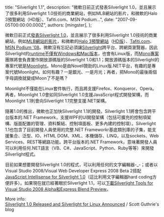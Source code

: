
  title: "Silverlight 1.1",
  description: "微軟日前正式發表Silverlight 1.0，並且展示了很多利用Silverlight 1.0技術的商業網站，例如MLB網站的影片，和微軟的Halo 3預覽網站（HD版）、Tafiti.com、MSN Podium...",
  date: "2007-09-05T00:00:00.000Z",
  authors: [mingster],
};

<div align="center"></div>
<p>微軟日前正式<a href="http://weblogs.asp.net/scottgu/archive/2007/09/04/silverlight-1-0-released-and-silverlight-for-linux-announced.aspx" target="_blank">發表Silverlight 1.0</a>，並且展示了很多利用Silverlight 1.0技術的商業網站，例如<a href="http://mlb.mlb.com/media/video.jsp" target="_blank">MLB網站的影片</a>，和微軟的<a href="http://halo3.msn.com/videos.aspx" target="_blank">Halo 3預覽網站</a>（<a href="http://halo3.msn.com/videosHD.aspx" target="_blank">HD版</a>）、<a href="http://www.tafiti.com/" target="_blank">Tafiti.com</a>、<a href="http://election.msn.com/podium08.aspx" target="_blank">MSN Podium '08</a>。微軟沒有忘記必須讓<a href="http://www.silverlight.net/" target="_blank">Silverlight</a>跨平台、跨網頁瀏覽器，因此Silverlight的<a href="http://www.microsoft.com/silverlight/downloads.aspx" target="_blank">runtime不僅有Windows和Mac版本</a>，也會有Linux版，而<a href="http://www.go-mono.com/" target="_blank">Mono專案</a>團隊將會負責實作開放源碼版的Silverlight 1.0和1.1；開放源碼版本的Silverlight的專案代號是<a href="http://www.mono-project.com/Moonlight" target="_blank">Moonlight</a>。Mono是由Novell贊助的Linux版.NET平台，有趣的是專案代號Moonlight。如何有趣？一是銀光、一是月光；再者，把Mono的最後兩個字母調換就變成Moon了不是嗎？</p>
<p>Moonlight不僅能在Linux套件執行，而且將支援Firefox、Konqueror、Opera。再者，Moonlight 1.0會如同Silverlight 1.0支援JavaScript程式開發架構，而Moonlight 1.1則會向Silverlight 1.1完整支援.NET架構。</p>
<p>隨著1.0的推出，微軟也正加快Silverlight 1.1的開發。Silverlight 1.1將會包含跨平台版本的.NET Framework，支援WPF的UI開發架構（包括可擴充的控制項架構、版面配置的管理、資料繫結、控制項面板、更多內建的控制項）。Silverlight 1.1也包含了目前開發人員使用的完整.NET Frameworkr基底類別庫的子集，能支援集合、泛型、IO、HTML DOM、XML、本機儲存、LINQ，以及sockets、Web Services、REST等網路功能。跨平台版本的.NET Framework，意味著開發人員可以利用任何.NET語言（VB、C#、JavaScript、Python、Ruby等等）來開發Silverlight程式。</p>
<p>目前如果想要開發Silverlight 1.0的程式，可以利用任何的文字編輯器-_-；或者以Visual Studio 2008/Visual Web Developer Express 2008 Beta 2搭配<a href="http://weblogs.asp.net/scottgu/archive/2007/08/01/vs-2008-javascript-intellisense-for-silverlight.aspx" target="_blank">JavaScript Intellisense for Silverlight 1.0</a>（這比利用文字編輯器hard coding方便許多）。如果現在就已經著眼於Silverlight 1.1，可以<a href="http://silverlight.net/GetStarted/" target="_blank">下載Silverlight Tools for Visual Studio 2008 Alpha和Express Blend Preview</a>。</p>
<p>More info:<br /><a href="http://weblogs.asp.net/scottgu/archive/2007/09/04/silverlight-1-0-released-and-silverlight-for-linux-announced.aspx" target="_blank">Silverlight 1.0 Released and Silverlight for Linux Announced</a> / Scott Guthrie's blog</p>
